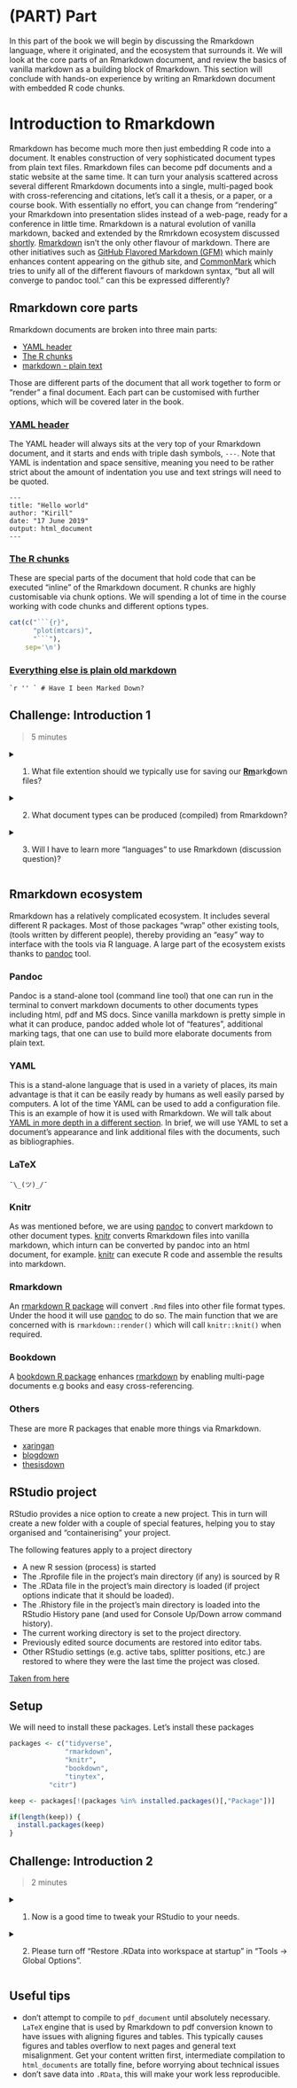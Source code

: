 # (PART) Part {-}

In this part of the book we will begin by discussing the Rmarkdown language, where it originated, and the ecosystem that surrounds it. We will look at the core parts of an Rmarkdown document, and review the basics of vanilla markdown as a building block of Rmarkdown. This section will conclude with hands-on experience by writing an Rmarkdown document with embedded R code chunks.

# Introduction to Rmarkdown

Rmarkdown has become much more then just embedding R code into a document. It enables construction of very sophisticated document types from plain text files. Rmarkdown files can become pdf documents and a static website at the same time. It can turn your analysis scattered across several different Rmarkdown documents into a single, multi-paged book with cross-referencing and citations, let's call it a thesis, or a paper, or a course book. With essentially no effort, you can change from "rendering" your Rmarkdown into presentation slides instead of a web-page, ready for a conference in little time.
Rmarkdown is a natural evolution of vanilla markdown, backed and extended by the Rmrkdown ecosystem discussed [shortly](#rmarkdown-ecosystem). [Rmarkdown](https://rmarkdown.rstudio.com/) isn't the only other flavour of markdown. There are other initiatives such as [GitHub Flavored Markdown (GFM)](https://guides.github.com/features/mastering-markdown/) which mainly enhances content appearing on the github site, and [CommonMark](http://commonmark.org/) which tries to unify all of the different flavours of markdown syntax, "but all will converge to pandoc tool." can this be expressed differently?

## Rmarkdown core parts

Rmarkdown documents are broken into three main parts:

- [YAML header](#yaml-header)
- [The R chunks](#the-r-chunks)
- [markdown - plain text](#vanilla-markdown)

Those are different parts of the document that all work together to form or "render" a final document. Each part can be customised with further options, which will be covered later in the book.

### [YAML header](#yaml-header)

The YAML header will always sits at the very top of your Rmarkdown document, and it starts and ends with triple dash symbols, `---`. Note that YAML is indentation and space sensitive, meaning you need to be rather strict about the amount of indentation you use and text strings will need to be quoted.

```
---
title: "Hello world"
author: "Kirill"
date: "17 June 2019"
output: html_document
---
```

### [The R chunks](#the-r-chunks)

These are special parts of the document that hold code that can be executed "inline" of the Rmarkdown document. R chunks are highly customisable via chunk options. We will spending a lot of time in the course working with code chunks and different options types.

```r
cat(c("```{r}",
      "plot(mtcars)",
      "```"),
    sep='\n')
```

### [Everything else is plain old markdown](#vanilla-markdown)

```
`r '' ` # Have I been Marked Down?
```

## Challenge: Introduction 1 {.exercise}

> 5 minutes

<details>

  <summary>
    1. What file extention should we typically use for saving our <u>**Rm**</u>ark<u>**d**</u>own files?
  </summary>
  [answer link](https://superuser.com/questions/249436/file-extension-for-markdown-files)

</details>


<details>

  <summary>
    2. What document types can be produced (compiled) from Rmarkdown?
  </summary>

  <a href="https://r4ds.had.co.nz/r-markdown-formats.html">
    <img src="figures/document_types2.png" title="Rmarkdown document types" alt="doc_types">
  </a>

</details>

<details>
  <summary>
    3. Will I have to learn more "languages" to use Rmarkdown (discussion question)?
  </summary>

  The short answer is no. Learning and writing Rmarkdown will take you a very long way.

  The longer answer is yes. At some point in the future you might want to generate very sophisticated documents and for that you'll most certainly will need at least a tiny amount of html + css knowledge, and maybe some knowledge about LaTeX (I've yet to learn a single thing about LaTeX - so far so good :D).

  [check out this bit of Rmarkdown](link to github that the line of code above)

</details>

## Rmarkdown ecosystem

Rmarkdown has a relatively complicated ecosystem. It includes several different R packages. Most of those packages “wrap” other existing tools, (tools written by different people), thereby providing an "easy" way to interface with the tools via R language. A large part of the ecosystem exists thanks to [pandoc](https://pandoc.org/) tool.

### Pandoc

Pandoc is a stand-alone tool (command line tool) that one can run in the terminal to convert markdown documents to other documents types including html, pdf and MS docs. Since vanilla markdown is pretty simple in what it can produce, pandoc added whole lot of "features", additional marking tags, that one can use to build more elaborate documents from plain text.

### YAML

This is a stand-alone language that is used in a variety of places, its main advantage is that it can be easily ready by humans as well easily parsed by computers. A lot of the time YAML can be used to add a configuration file. This is an example of how it is used with Rmarkdown. We will talk about [YAML in more depth in a different section](#yaml-header-introduction). In brief, we will use YAML to set a document's appearance and link additional files with the documents, such as bibliographies.

### LaTeX

```
¯\_(ツ)_/¯

```

### Knitr

As was mentioned before, we are using [pandoc](https://pandoc.org/) to convert markdown to other document types. [knitr](https://yihui.name/knitr/) converts Rmarkdown files into vanilla markdown, which inturn can be converted by pandoc into an html document, for example. [knitr](https://yihui.name/knitr/) can execute R code and assemble the results into markdown.

### Rmarkdown

An [rmarkdown R package](https://github.com/rstudio/rmarkdown) will convert `.Rmd` files into other file format types. Under the hood it will use [pandoc](https://pandoc.org/) to do so. The main function that we are concerned with is `rmarkdown::render()` which will call `knitr::knit()` when required.

### Bookdown

A [bookdown R package](https://github.com/rstudio/bookdown) enhances [rmarkdown](https://github.com/rstudio/rmarkdown) by enabling multi-page documents e.g books and easy cross-referencing.

### Others

These are more R packages that enable more things via Rmarkdown.

- [xaringan](https://github.com/yihui/xaringan)
- [blogdown](https://github.com/rstudio/blogdown)
- [thesisdown](https://github.com/ismayc/thesisdown)

## RStudio project

RStudio provides a nice option to create a new project. This in turn will create a new folder with a couple of special features, helping you to stay organised and "containerising" your project.

The following features apply to a project directory

- A new R session (process) is started
- The .Rprofile file in the project's main directory (if any) is sourced by R
- The .RData file in the project's main directory is loaded (if project options indicate that it should be loaded).
- The .Rhistory file in the project's main directory is loaded into the RStudio History pane (and used for Console Up/Down arrow command history).
- The current working directory is set to the project directory.
- Previously edited source documents are restored into editor tabs.
- Other RStudio settings (e.g. active tabs, splitter positions, etc.) are restored to where they were the last time the project was closed.

[Taken from here](https://support.rstudio.com/hc/en-us/articles/200526207-Using-Projects)

## Setup

We will need to install these packages. Let's install these packages


```r
packages <- c("tidyverse",
              "rmarkdown",
              "knitr",
              "bookdown",
              "tinytex",
	      "citr")

keep <- packages[!(packages %in% installed.packages()[,"Package"])]

if(length(keep)) {
  install.packages(keep)
}
```

## Challenge: Introduction 2 {.exercise}

> 2 minutes

<details>

  <summary>
    1. Now is a good time to tweak your RStudio to your needs.
  </summary>

  - change font size
  - change themes and background color
  - rearrange panels

</details>

<details>

  <summary>
    2. Please turn off "Restore .RData into workspace at startup" in "Tools -> Global Options".
  </summary>

</details>


## Useful tips

<!--
#NOTE you found gold !
> One cannot know all of Rmarkdown wisdom. One would continuesly learn to make oneself more Rsome.
-->

- don't attempt to compile to `pdf_document` until absolutely necessary. `LaTeX` engine that is used by Rmarkdown to pdf conversion known to have issues with aligning figures and tables. This typically causes figures and tables overflow to next pages and general text misalignment. Get your content written first, intermediate compilation to `html_documents` are totally fine, before worrying about technical issues
- don't save data into `.RData`, this will make your work less reproducible.

